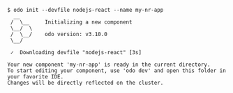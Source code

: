 ```console
$ odo init --devfile nodejs-react --name my-nr-app
  __
 /  \__     Initializing a new component
 \__/  \
 /  \__/    odo version: v3.10.0
 \__/

 ✓  Downloading devfile "nodejs-react" [3s]

Your new component 'my-nr-app' is ready in the current directory.
To start editing your component, use 'odo dev' and open this folder in your favorite IDE.
Changes will be directly reflected on the cluster.
```
